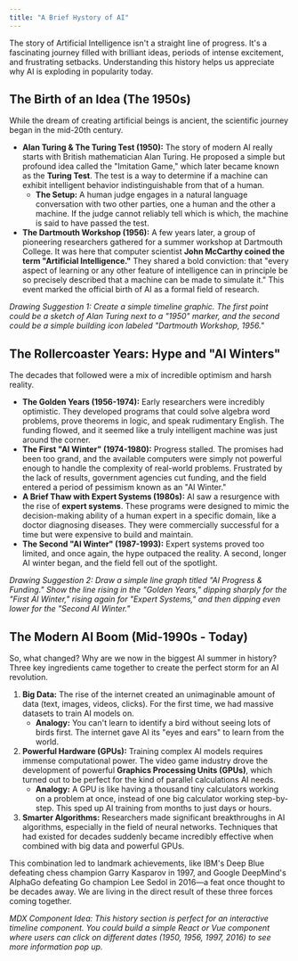 ```yaml
---
title: "A Brief Hystory of AI"
---
```


The story of Artificial Intelligence isn't a straight line of progress. It's a fascinating journey filled with brilliant ideas, periods of intense excitement, and frustrating setbacks. Understanding this history helps us appreciate why AI is exploding in popularity today.

## The Birth of an Idea (The 1950s)

While the dream of creating artificial beings is ancient, the scientific journey began in the mid-20th century.

- **Alan Turing & The Turing Test (1950):** The story of modern AI really starts with British mathematician Alan Turing. He proposed a simple but profound idea called the "Imitation Game," which later became known as the **Turing Test**. The test is a way to determine if a machine can exhibit intelligent behavior indistinguishable from that of a human.
  - **The Setup:** A human judge engages in a natural language conversation with two other parties, one a human and the other a machine. If the judge cannot reliably tell which is which, the machine is said to have passed the test.
- **The Dartmouth Workshop (1956):** A few years later, a group of pioneering researchers gathered for a summer workshop at Dartmouth College. It was here that computer scientist **John McCarthy coined the term "Artificial Intelligence."** They shared a bold conviction: that "every aspect of learning or any other feature of intelligence can in principle be so precisely described that a machine can be made to simulate it." This event marked the official birth of AI as a formal field of research.

_Drawing Suggestion 1:_ _Create a simple timeline graphic. The first point could be a sketch of Alan Turing next to a "1950" marker, and the second could be a simple building icon labeled "Dartmouth Workshop, 1956."_

## The Rollercoaster Years: Hype and "AI Winters"

The decades that followed were a mix of incredible optimism and harsh reality.

- **The Golden Years (1956-1974):** Early researchers were incredibly optimistic. They developed programs that could solve algebra word problems, prove theorems in logic, and speak rudimentary English. The funding flowed, and it seemed like a truly intelligent machine was just around the corner.
- **The First "AI Winter" (1974-1980):** Progress stalled. The promises had been too grand, and the available computers were simply not powerful enough to handle the complexity of real-world problems. Frustrated by the lack of results, government agencies cut funding, and the field entered a period of pessimism known as an "AI Winter."
- **A Brief Thaw with Expert Systems (1980s):** AI saw a resurgence with the rise of **expert systems**. These programs were designed to mimic the decision-making ability of a human expert in a specific domain, like a doctor diagnosing diseases. They were commercially successful for a time but were expensive to build and maintain.
- **The Second "AI Winter" (1987-1993):** Expert systems proved too limited, and once again, the hype outpaced the reality. A second, longer AI winter began, and the field fell out of the spotlight.

_Drawing Suggestion 2:_ _Draw a simple line graph titled "AI Progress & Funding." Show the line rising in the "Golden Years," dipping sharply for the "First AI Winter," rising again for "Expert Systems," and then dipping even lower for the "Second AI Winter."_

## The Modern AI Boom (Mid-1990s - Today)

So, what changed? Why are we now in the biggest AI summer in history? Three key ingredients came together to create the perfect storm for an AI revolution.

1. **Big Data:** The rise of the internet created an unimaginable amount of data (text, images, videos, clicks). For the first time, we had massive datasets to train AI models on.
   - **Analogy:** You can't learn to identify a bird without seeing lots of birds first. The internet gave AI its "eyes and ears" to learn from the world.
2. **Powerful Hardware (GPUs):** Training complex AI models requires immense computational power. The video game industry drove the development of powerful **Graphics Processing Units (GPUs)**, which turned out to be perfect for the kind of parallel calculations AI needs.
   - **Analogy:** A GPU is like having a thousand tiny calculators working on a problem at once, instead of one big calculator working step-by-step. This sped up AI training from months to just days or hours.
3. **Smarter Algorithms:** Researchers made significant breakthroughs in AI algorithms, especially in the field of neural networks. Techniques that had existed for decades suddenly became incredibly effective when combined with big data and powerful GPUs.

This combination led to landmark achievements, like IBM's Deep Blue defeating chess champion Garry Kasparov in 1997, and Google DeepMind's AlphaGo defeating Go champion Lee Sedol in 2016—a feat once thought to be decades away. We are living in the direct result of these three forces coming together.

_MDX Component Idea:_ _This history section is perfect for an interactive timeline component. You could build a simple React or Vue component where users can click on different dates (1950, 1956, 1997, 2016) to see more information pop up._